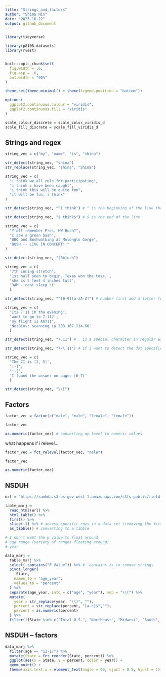 ```yaml
---
title: "Strings_and_factors"
author: "Shina Min"
date: "2023-10-22"
output: github_document
---
```



```r
library(tidyverse)

library(p8105.datasets)
library(rvest)


knitr::opts_chunk$set(
  fig.width = .6,
  fig.asp = .6,
  out.width = "90%"
)

theme_set(theme_minimal() + theme(legend.position = "bottom"))

options(
  ggplot2.continuous.colour = "viridis",
  ggplot2.continuous.fill = "viridis"
)

scale_colour_discrete = scale_color_viridis_d
scale_fill_discrete = scale_fill_viridis_d
```


## Strings and regex

```r
string_vec = c("my", "name", "is", "shina")

str_detect(string_vec, "shina")
str_replace(string_vec, "shina", "Shina")
```

```r
string_vec = c(
  "i think we all rule for participating",
  "i think i have been caught",
  "i think this will be quite fun",
  "it will be fun, i think"
)

str_detect(string_vec, "^i think") # ^ is the beginning of the line that I am interested 

str_detect(string_vec, "i think$") # $ is the end of the line
```

```r
string_vec = c(
  "Y'all remember Pres. HW Bush?",
  "I saw a green bush",
  "BBQ and Bushwalking at Molonglo Gorge",
  "BUSH -- LIVE IN CONCERT!!"
)

str_detect(string_vec, "[Bb]ush")
```

```r
string_vec = c(
  '7th inning stretch',
  '1st half soon to begin. Texas won the toss.',
  'she is 5 feet 4 inches tall',
  '3AM - cant sleep :('
  )

str_detect(string_vec, "^[0-9][a-zA-Z]") # number first and a letter follows right after
```

```r
string_vec = c(
  'Its 7:11 in the evening',
  'want to go to 7-11?',
  'my flight is AA711',
  'NetBios: scanning ip 203.167.114.66'
  )

str_detect(string_vec, "7.11") # . is a special character in regular expressions that matches literally anything that might exist in a string

str_detect(string_vec, "7\\.11") # if I want to detect the dot specifically, I need to put two \\ in front of .
```

```r
string_vec = c(
  'The CI is [2, 5]',
  ':-]',
  ':-[',
  'I found the answer on pages [6-7]'
  )

str_detect(string_vec, "\\[")
```


## Factors

```r
factor_vec = factor(c("male", "male", "female", "female"))

factor_vec

as.numeric(factor_vec) # converting my level to numeric values 
```

what happens if i relevel...

```r

factor_vec = fct_relevel(factor_vec, "male")

factor_vec

as.numeric(factor_vec)
```


## NSDUH

```r
url = "https://samhda.s3-us-gov-west-1.amazonaws.com/s3fs-public/field-uploads/2k15StateFiles/NSDUHsaeShortTermCHG2015.htm"

table_marj =
  read_html(url) %>%
  html_table() %>%  
  first() %>%
  slice(-1) %>% # access specific rows in a data set (removing the first row)
  as_tibble() # converting to a tibble
```

```r
# I don't want the p value to float around
# age range (variety of ranges floating around)
# year

data_marj =
  table_marj %>%
  select(-contains("P Value")) %>% # -contains is to remove strings
  pivot_longer(
    -State,
    names_to = "age_year",
    values_to = "percent"
  ) %>%
  separate(age_year, into = c("age", "year"), sep = "\\(") %>%
  mutate(
    year = str_replace(year, "\\)", ""),
    percent = str_replace(percent, "[a-c]$",""),
    percent = as.numeric(percent)
  ) %>%
  filter(!(State %in% c("Total U.S.", "Northeast", "Midwest", "South", "West")))

```


## NSDUH -- factors 

```r
data_marj %>%
  filter(age == "12-17") %>%
  mutate(State = fct_reorder(State, percent)) %>%
  ggplot(aes(x = State, y = percent, color = year)) +
  geom_point() +
  theme(axis.text.x = element_text(angle = 90, vjust = 0.5, hjust = 1))
```

